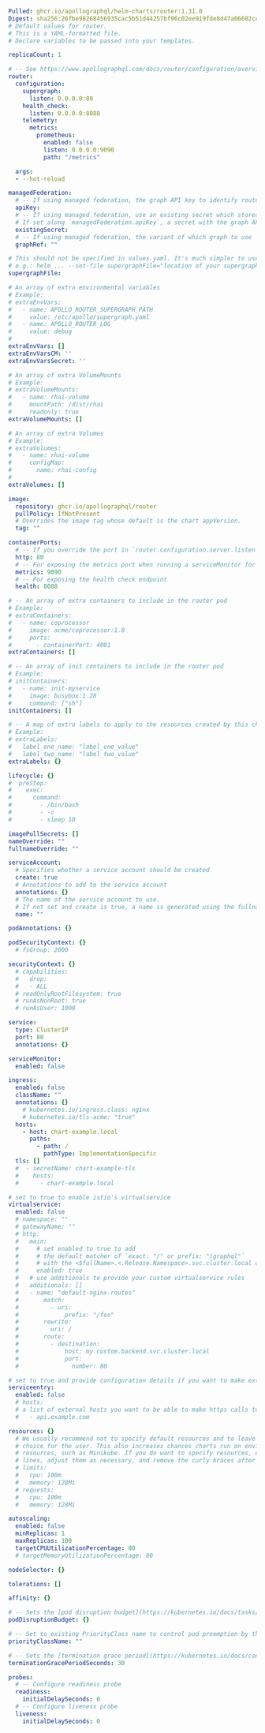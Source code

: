 ```yaml
Pulled: ghcr.io/apollographql/helm-charts/router:1.31.0
Digest: sha256:26fbe98268456935cac5b51d44257bf96c02ee919fde8d47a06602ce2cda66a3
# Default values for router.
# This is a YAML-formatted file.
# Declare variables to be passed into your templates.

replicaCount: 1

# -- See https://www.apollographql.com/docs/router/configuration/overview/#yaml-config-file for yaml structure
router:
  configuration:
    supergraph:
      listen: 0.0.0.0:80
    health_check:
      listen: 0.0.0.0:8088
    telemetry:
      metrics:
        prometheus:
          enabled: false
          listen: 0.0.0.0:9090
          path: "/metrics"

  args:
  - --hot-reload

managedFederation:
  # -- If using managed federation, the graph API key to identify router to Studio
  apiKey:
  # -- If using managed federation, use an existing secret which stores the graph API key instead of creating a new one.
  # If set along `managedFederation.apiKey`, a secret with the graph API key will be created using this parameter as name
  existingSecret:
  # -- If using managed federation, the variant of which graph to use
  graphRef: ""

# This should not be specified in values.yaml. It's much simpler to use --set-file from helm command line.
# e.g.: helm ... --set-file supergraphFile="location of your supergraph file"
supergraphFile:

# An array of extra environmental variables
# Example:
# extraEnvVars:
#   - name: APOLLO_ROUTER_SUPERGRAPH_PATH
#     value: /etc/apollo/supergraph.yaml
#   - name: APOLLO_ROUTER_LOG
#     value: debug
#
extraEnvVars: []
extraEnvVarsCM: ''
extraEnvVarsSecret: ''

# An array of extra VolumeMounts
# Example:
# extraVolumeMounts:
#   - name: rhai-volume
#     mountPath: /dist/rhai
#     readonly: true
extraVolumeMounts: []

# An array of extra Volumes
# Example:
# extraVolumes:
#   - name: rhai-volume
#     configMap:
#       name: rhai-config
#
extraVolumes: []

image:
  repository: ghcr.io/apollographql/router
  pullPolicy: IfNotPresent
  # Overrides the image tag whose default is the chart appVersion.
  tag: ""

containerPorts:
  # -- If you override the port in `router.configuration.server.listen` then make sure to match the listen port here
  http: 80
  # -- For exposing the metrics port when running a serviceMonitor for example
  metrics: 9090
  # -- For exposing the health check endpoint
  health: 8088

# -- An array of extra containers to include in the router pod
# Example:
# extraContainers:
#   - name: coprocessor
#     image: acme/coprocessor:1.0
#     ports:
#       - containerPort: 4001
extraContainers: []

# -- An array of init containers to include in the router pod
# Example:
# initContainers:
#   - name: init-myservice
#     image: busybox:1.28
#     command: ["sh"]
initContainers: []

# -- A map of extra labels to apply to the resources created by this chart
# Example:
# extraLabels:
#   label_one_name: "label_one_value"
#   label_two_name: "label_two_value"
extraLabels: {}

lifecycle: {}
#  preStop:
#    exec:
#      command:
#        - /bin/bash
#        - -c
#        - sleep 10

imagePullSecrets: []
nameOverride: ""
fullnameOverride: ""

serviceAccount:
  # Specifies whether a service account should be created
  create: true
  # Annotations to add to the service account
  annotations: {}
  # The name of the service account to use.
  # If not set and create is true, a name is generated using the fullname template
  name: ""

podAnnotations: {}

podSecurityContext: {}
  # fsGroup: 2000

securityContext: {}
  # capabilities:
  #   drop:
  #   - ALL
  # readOnlyRootFilesystem: true
  # runAsNonRoot: true
  # runAsUser: 1000

service:
  type: ClusterIP
  port: 80
  annotations: {}

serviceMonitor:
  enabled: false

ingress:
  enabled: false
  className: ""
  annotations: {}
    # kubernetes.io/ingress.class: nginx
    # kubernetes.io/tls-acme: "true"
  hosts:
    - host: chart-example.local
      paths:
        - path: /
          pathType: ImplementationSpecific
  tls: []
  #  - secretName: chart-example-tls
  #    hosts:
  #      - chart-example.local

# set to true to enable istio's virtualservice
virtualservice:
  enabled: false
  # namespace: ""
  # gatewayName: ""
  # http:
  #   main:
  #     # set enabled to true to add
  #     # the default matcher of `exact: "/" or prefix: "/graphql"`
  #     # with the <$fullName>.<.Release.Namespace>.svc.cluster.local destination
  #     enabled: true
  #   # use additionals to provide your custom virtualservice rules
  #   additionals: []
  #   - name: "default-nginx-routes"
  #       match:
  #         - uri:
  #             prefix: "/foo"
  #       rewrite:
  #         uri: /
  #       route:
  #         - destination:
  #             host: my.custom.backend.svc.cluster.local
  #             port:
  #               number: 80

# set to true and provide configuration details if you want to make external https calls through istio's virtualservice
serviceentry:
  enabled: false
  # hosts:
  # a list of external hosts you want to be able to make https calls to
  #   - api.example.com

resources: {}
  # We usually recommend not to specify default resources and to leave this as a conscious
  # choice for the user. This also increases chances charts run on environments with little
  # resources, such as Minikube. If you do want to specify resources, uncomment the following
  # lines, adjust them as necessary, and remove the curly braces after 'resources:'.
  # limits:
  #   cpu: 100m
  #   memory: 128Mi
  # requests:
  #   cpu: 100m
  #   memory: 128Mi

autoscaling:
  enabled: false
  minReplicas: 1
  maxReplicas: 100
  targetCPUUtilizationPercentage: 80
  # targetMemoryUtilizationPercentage: 80

nodeSelector: {}

tolerations: []

affinity: {}

# -- Sets the [pod disruption budget](https://kubernetes.io/docs/tasks/run-application/configure-pdb/) for Deployment pods
podDisruptionBudget: {}

# -- Set to existing PriorityClass name to control pod preemption by the scheduler
priorityClassName: ""

# -- Sets the [termination grace period](https://kubernetes.io/docs/concepts/containers/container-lifecycle-hooks/#hook-handler-execution) for Deployment pods
terminationGracePeriodSeconds: 30

probes:
  # -- Configure readiness probe
  readiness:
    initialDelaySeconds: 0
  # -- Configure liveness probe
  liveness:
    initialDelaySeconds: 0
```
